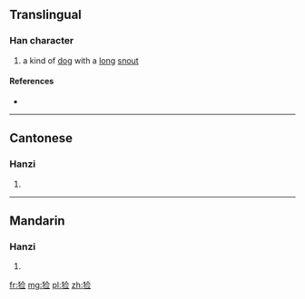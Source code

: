 {{also|獫}}
==Translingual==

===Han character===
{{Han char|rn=94|rad=犬|as=07|sn=10|four=|canj=大竹人一一 (KHOMM)|ids=⿰[[犭]][[佥]]}}

# a kind of [[dog]] with a [[long]] [[snout]]

====References====
* {{Han ref|kx=0712.071|hdz=21349.140|uh=7303|ud=29443}}

----

==Cantonese==

===Hanzi===
{{yue-hanzi|jyut=|y=him2|tra=獫}}

# {{defn|lang=yue|sort=犬07}}

----

==Mandarin==

===Hanzi===
{{cmn-hanzi|tra=獫|pin=[[xiǎn]] ([[xian3]])|wg=hsien<sup>3</sup>}}

# {{defn|lang=cmn|sort=犬07}}

[[fr:猃]]
[[mg:猃]]
[[pl:猃]]
[[zh:猃]]